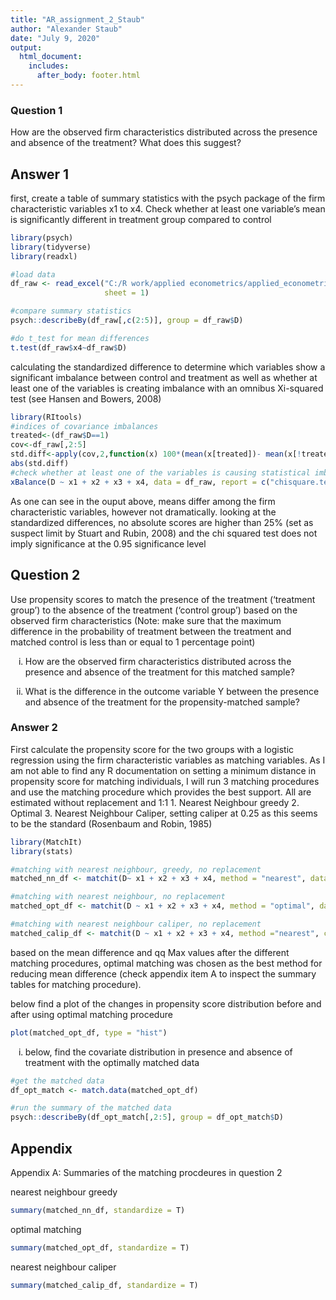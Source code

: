 ```yaml
---
title: "AR_assignment_2_Staub"
author: "Alexander Staub"
date: "July 9, 2020"
output: 
  html_document:
    includes:
      after_body: footer.html
---
```


### Question 1 
How are the observed firm characteristics distributed across the presence and absence of the treatment? What does this suggest?

## Answer 1

first, create a table of summary statistics with the psych package of the firm characteristic variables x1 to x4. Check whether at least one variable's mean is significantly different in treatment group compared to control

```r
library(psych)
library(tidyverse)
library(readxl)

#load data
df_raw <- read_excel("C:/R work/applied econometrics/applied_econometrics/Data/Session1data.xlsx", 
                     sheet = 1)

#compare summary statistics
psych::describeBy(df_raw[,c(2:5)], group = df_raw$D)

#do t_test for mean differences
t.test(df_raw$x4~df_raw$D)
```

calculating the standardized difference to determine which variables show a significant imbalance between control  and treatment as well as whether at least one of the variables is creating imbalance with an omnibus Xi-squared test (see Hansen and Bowers, 2008)

```r
library(RItools)
#indices of covariance imbalances
treated<-(df_raw$D==1)
cov<-df_raw[,2:5]
std.diff<-apply(cov,2,function(x) 100*(mean(x[treated])- mean(x[!treated]))/(sqrt(0.5*(var(x[treated])+var(x[!treated])))))
abs(std.diff)
#check whether at least one of the variables is causing statistical imbalance with a chi-squared test
xBalance(D ~ x1 + x2 + x3 + x4, data = df_raw, report = c("chisquare.test"))
```


As one can see in the ouput above, means differ among the firm characteristic variables, however not dramatically. looking at the standardized differences, no absolute scores are higher than 25% (set as suspect limit by Stuart and Rubin, 2008) and the chi squared test does not imply significance at the 0.95 significance level

## Question 2

Use propensity scores to match the presence of the treatment (‘treatment group’) to the absence of the treatment (‘control group’) based on the observed firm characteristics (Note: make sure that the maximum difference in the probability of treatment between the treatment and matched control is less than or equal to 1 percentage point)

i. How are the observed firm characteristics distributed across the presence and absence of the treatment for this matched sample?

ii. What is the difference in the outcome variable Y between the presence and absence of the treatment for the propensity-matched sample?

### Answer 2

First calculate the propensity score for the two groups with a logistic regression using the firm characteristic variables as matching variables. As I am not able to find any R documentation on setting a minimum distance in propensity score for matching individuals, I will run 3 matching procedures and use the matching procedure which provides the best support. All are estimated without replacement and 1:1
 1. Nearest Neighbour greedy
 2. Optimal
 3. Nearest Neighbour Caliper, setting caliper at 0.25 as this seems to be the standard (Rosenbaum and Robin, 1985)

```r
library(MatchIt)
library(stats)

#matching with nearest neighbour, greedy, no replacement
matched_nn_df <- matchit(D~ x1 + x2 + x3 + x4, method = "nearest", data = df_raw)

#matching with nearest neighbour, no replacement
matched_opt_df <- matchit(D ~ x1 + x2 + x3 + x4, method = "optimal", data = df_raw)

#matching with nearest neighbour caliper, no replacement
matched_calip_df <- matchit(D ~ x1 + x2 + x3 + x4, method ="nearest", caliper = 0.25, data = df_raw)


```

based on the mean difference and qq Max values after the different matching procedures, optimal matching was chosen as the best method for reducing mean difference (check appendix item A to inspect the summary tables for matching procedure).

below find a plot of the changes in propensity score distribution before and after using optimal matching procedure

```r
plot(matched_opt_df, type = "hist")
```


i) below, find the covariate distribution in presence and absence of treatment with the optimally matched data

```r
#get the matched data
df_opt_match <- match.data(matched_opt_df)

#run the summary of the matched data
psych::describeBy(df_opt_match[,2:5], group = df_opt_match$D)
```



## Appendix

Appendix A: Summaries of the matching procdeures in question 2

nearest neighbour greedy
```r
summary(matched_nn_df, standardize = T)
```

optimal matching
```r
summary(matched_opt_df, standardize = T)
```

nearest neighbour caliper
```r
summary(matched_calip_df, standardize = T)
```

